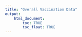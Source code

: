 ```yaml
---
title: "Overall Vaccination Data"
output: 
    html_document:
        toc: TRUE
        toc_float: TRUE
---
```

